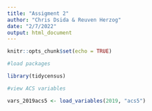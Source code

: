 ```yaml
---
title: "Assigment 2"
author: "Chris Dsida & Reuven Herzog"
date: "2/7/2022"
output: html_document
---
```


```r
knitr::opts_chunk$set(echo = TRUE)
```


```r
#load packages

library(tidycensus)
```

```r
#view ACS variables

vars_2019acs5 <- load_variables(2019, "acs5")
```